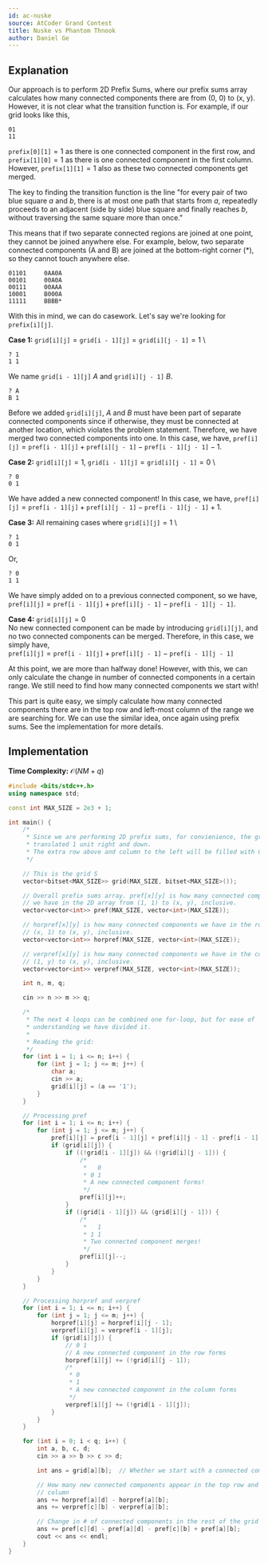 ```yaml
---
id: ac-nuske
source: AtCoder Grand Contest
title: Nuske vs Phantom Thnook
author: Daniel Ge
---
```


## Explanation
Our approach is to perform 2D Prefix Sums, where our prefix sums array calculates how many
connected components there are from (0, 0) to (x, y). However, it is not clear what the
transition function is. For example, if our grid looks like this,
```
01
11
```
$\texttt{prefix[0][1]} = 1$ as there is one connected component in the first row, and
$\texttt{prefix[1][0]} = 1$ as there is one connected component in the first column. However,
$\texttt{prefix[1][1]} = 1$ also as these two connected components get merged.

The key to finding the transition function is the line "for every pair of two blue square $a$ and $b$,
there is at most one path that starts from $a$, repeatedly proceeds to an adjacent (side by side)
blue square and finally reaches $b$, without traversing the same square more than once."

This means that if two separate connected regions are joined at one point, they cannot be joined
anywhere else. For example, below, two separate connected components (A and B)
are joined at the bottom-right corner (*), so they cannot touch anywhere else.
```
01101     0AA0A
00101     00A0A
00111     00AAA
10001     B000A
11111     BBBB*
```
With this in mind, we can do casework. Let's say we're looking for $\texttt{prefix[i][j]}$.

**Case 1:** $\texttt{grid[i][j]} = \texttt{grid[i - 1][j]} = \texttt{grid[i][j - 1]} = 1$ \
```
? 1
1 1
```
We name $\texttt{grid[i - 1][j]}$ $A$ and $\texttt{grid[i][j - 1]}$ $B$.
```
? A
B 1
```
Before we added $\texttt{grid[i][j]}$, $A$ and $B$ must have been part of separate connected
components since if otherwise, they must be connected at another location, which violates the problem
statement. Therefore, we have merged two connected components into one. In this case, we have,
$\texttt{pref[i][j]} = \texttt{pref[i - 1][j]} + \texttt{pref[i][j - 1]} - \texttt{pref[i - 1][j - 1]} - 1$.

**Case 2:** $\texttt{grid[i][j]} = 1$, $\texttt{grid[i - 1][j]} = \texttt{grid[i][j - 1]} = 0$ \
```
? 0
0 1
```
We have added a new connected component! In this case, we have,
$\texttt{pref[i][j]} = \texttt{pref[i - 1][j]} + \texttt{pref[i][j - 1]} - \texttt{pref[i - 1][j - 1]} + 1$.

**Case 3:** All remaining cases where $\texttt{grid[i][j]} = 1$ \
```
? 1
0 1
```
Or,
```
? 0
1 1
```
We have simply added on to a previous connected component, so we have,
$\texttt{pref[i][j]} = \texttt{pref[i - 1][j]} + \texttt{pref[i][j - 1]} - \texttt{pref[i - 1][j - 1]}$.

**Case 4:** $\texttt{grid[i][j]} = 0$ \
No new connected component can be made by introducing $\texttt{grid[i][j]}$, and no two connected
components can be merged. Therefore, in this case, we simply have, \
$\texttt{pref[i][j]} = \texttt{pref[i - 1][j]} + \texttt{pref[i][j - 1]} - \texttt{pref[i - 1][j - 1]}$

At this point, we are more than halfway done! However, with this, we can only calculate the change in number of
connected components in a certain range. We still need to find how many connected components we start with!

This part is quite easy, we simply calculate how many connected components there are in the top row and
left-most column of the range we are searching for. We can use the similar idea, once again using prefix sums.
See the implementation for more details.

## Implementation

**Time Complexity:** $\mathcal{O}(NM + q)$

<LanguageSection>
<CPPSection>

```cpp
#include <bits/stdc++.h>
using namespace std;

const int MAX_SIZE = 2e3 + 1;

int main() {
	/*
	 * Since we are performing 2D prefix sums, for convienience, the grid is
	 * translated 1 unit right and down.
	 * The extra row above and column to the left will be filled with 0's.
	 */

	// This is the grid S
	vector<bitset<MAX_SIZE>> grid(MAX_SIZE, bitset<MAX_SIZE>());

	// Overall prefix sums array. pref[x][y] is how many connected components
	// we have in the 2D array from (1, 1) to (x, y), inclusive.
	vector<vector<int>> pref(MAX_SIZE, vector<int>(MAX_SIZE));

	// horpref[x][y] is how many connected components we have in the row from
	// (x, 1) to (x, y), inclusive.
	vector<vector<int>> horpref(MAX_SIZE, vector<int>(MAX_SIZE));

	// verpref[x][y] is how many connected components we have in the column from
	// (1, y) to (x, y), inclusive.
	vector<vector<int>> verpref(MAX_SIZE, vector<int>(MAX_SIZE));

	int n, m, q;

	cin >> n >> m >> q;

	/*
	 * The next 4 loops can be combined one for-loop, but for ease of
	 * understanding we have divided it.
	 *
	 * Reading the grid:
	 */
	for (int i = 1; i <= n; i++) {
		for (int j = 1; j <= m; j++) {
			char a;
			cin >> a;
			grid[i][j] = (a == '1');
		}
	}

	// Processing pref
	for (int i = 1; i <= n; i++) {
		for (int j = 1; j <= m; j++) {
			pref[i][j] = pref[i - 1][j] + pref[i][j - 1] - pref[i - 1][j - 1];
			if (grid[i][j]) {
				if ((!grid[i - 1][j]) && (!grid[i][j - 1])) {
					/*
					 *   0
					 * 0 1
					 * A new connected component forms!
					 */
					pref[i][j]++;
				}
				if ((grid[i - 1][j]) && (grid[i][j - 1])) {
					/*
					 *   1
					 * 1 1
					 * Two connected component merges!
					 */
					pref[i][j]--;
				}
			}
		}
	}

	// Processing horpref and verpref
	for (int i = 1; i <= n; i++) {
		for (int j = 1; j <= m; j++) {
			horpref[i][j] = horpref[i][j - 1];
			verpref[i][j] = verpref[i - 1][j];
			if (grid[i][j]) {
				// 0 1
				// A new connected component in the row forms
				horpref[i][j] += (!grid[i][j - 1]);
				/*
				 * 0
				 * 1
				 * A new connected component in the column forms
				 */
				verpref[i][j] += (!grid[i - 1][j]);
			}
		}
	}

	for (int i = 0; i < q; i++) {
		int a, b, c, d;
		cin >> a >> b >> c >> d;

		int ans = grid[a][b];  // Whether we start with a connected component

		// How many new connected components appear in the top row and leftmost
		// column
		ans += horpref[a][d] - horpref[a][b];
		ans += verpref[c][b] - verpref[a][b];

		// Change in # of connected components in the rest of the grid
		ans += pref[c][d] - pref[a][d] - pref[c][b] + pref[a][b];
		cout << ans << endl;
	}
}
```

</CPPSection>
</LanguageSection>
